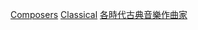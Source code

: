 {{commons category|19th-century classical composers}}
{{Irregular navseasoncats||古典音乐作曲家|16世紀|17世紀|18世紀|19世紀|20世紀|21世紀}}
{{CatAutoTOC}}

[[Category:19世紀古典音樂家|Composers]]
[[Category:19世紀作曲家|Classical]]
[[Category:各時代古典音樂作曲家|]]